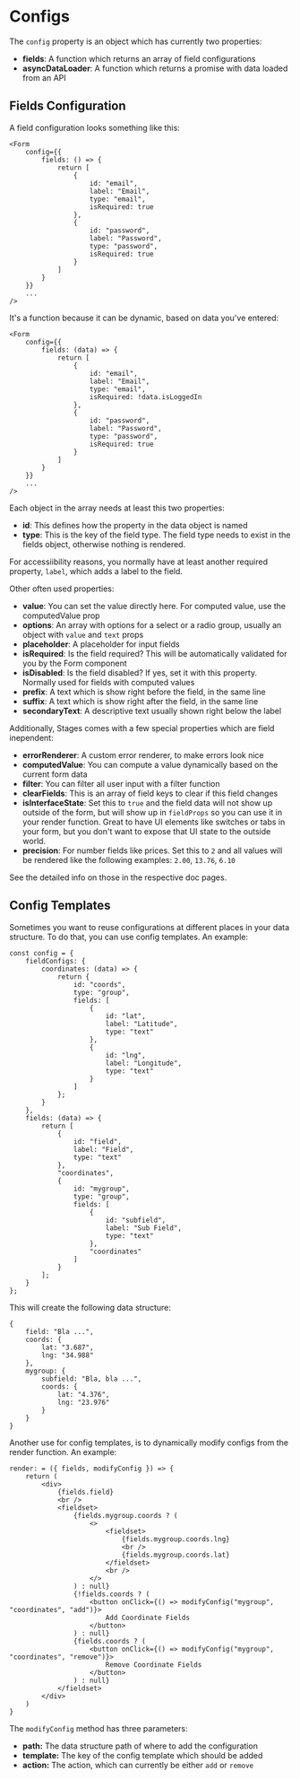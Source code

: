 # Configs

The `config` property is an object which has currently two properties:

- **fields**: A function which returns an array of field configurations
- **asyncDataLoader**: A function which returns a promise with data loaded from an API

## Fields Configuration

A field configuration looks something like this:

```
<Form
    config={{
        fields: () => {
            return [
                {
                    id: "email",
                    label: "Email",
                    type: "email",
                    isRequired: true
                },
                {
                    id: "password",
                    label: "Password",
                    type: "password",
                    isRequired: true
                }
            ]
        }
    }}
    ...
/>
```

It's a function because it can be dynamic, based on data you've entered:

```
<Form
    config={{
        fields: (data) => {
            return [
                {
                    id: "email",
                    label: "Email",
                    type: "email",
                    isRequired: !data.isLoggedIn
                },
                {
                    id: "password",
                    label: "Password",
                    type: "password",
                    isRequired: true
                }
            ]
        }
    }}
    ...
/>
```

Each object in the array needs at least this two properties:

- **id**: This defines how the property in the data object is named
- **type**: This is the key of the field type. The field type needs to exist in the fields object, otherwise nothing is rendered.

For accessiibility reasons, you normally have at least another required property, `label`, which adds a label to the field.

Other often used properties:

- **value**: You can set the value directly here. For computed value, use the computedValue prop
- **options**: An array with options for a select or a radio group, usually an object with `value` and `text` props
- **placeholder**: A placeholder for input fields
- **isRequired**: Is the field required? This will be automatically validated for you by the Form component
- **isDisabled**: Is the field disabled? If yes, set it with this property. Normally used for fields with computed values
- **prefix**: A text which is show right before the field, in the same line
- **suffix**: A text which is show right after the field, in the same line
- **secondaryText**: A descriptive text usually shown right below the label

Additionally, Stages comes with a few special properties which are field inependent:

- **errorRenderer**: A custom error renderer, to make errors look nice
- **computedValue**: You can compute a value dynamically based on the current form data
- **filter**: You can filter all user input with a filter function
- **clearFields**: This is an array of field keys to clear if this field changes
- **isInterfaceState**: Set this to `true` and the field data will not show up outside of the form, but will show up 
    in `fieldProps` so you can use it in your render function. Great to have UI elements like switches or 
    tabs in your form, but you don't want to expose that UI state to the outside world.
- **precision**: For number fields like prices. Set this to `2` and all values will be rendered like the following examples: `2.00`, `13.76`, `6.10`

See the detailed info on those in the respective doc pages.

## Config Templates

Sometimes you want to reuse configurations at different places in your data structure. To do that, you can use 
config templates. An example:

```
const config = {
    fieldConfigs: {
        coordinates: (data) => {
            return {
                id: "coords",
                type: "group",
                fields: [
                    {
                        id: "lat",
                        label: "Latitude",
                        type: "text"
                    },
                    {
                        id: "lng",
                        label: "Longitude",
                        type: "text"
                    }
                ]
            };
        }
    }, 
    fields: (data) => {
        return [
            {
                id: "field",
                label: "Field",
                type: "text"
            },
            "coordinates",
            {
                id: "mygroup",
                type: "group",
                fields: [
                    {
                        id: "subfield",
                        label: "Sub Field",
                        type: "text"
                    },
                    "coordinates"
                ]
            }
        ];
    }
};
```

This will create the following data structure:

```
{
    field: "Bla ...",
    coords: {
        lat: "3.687",
        lng: "34.988"
    },
    mygroup: {
        subfield: "Bla, bla ...",
        coords: {
            lat: "4.376",
            lng: "23.976"
        }
    }
}
```

Another use for config templates, is to dynamically modify configs from the render function. An example:

```
render: = ({ fields, modifyConfig }) => {
    return (
        <div>
            {fields.field}
            <br />
            <fieldset>
                {fields.mygroup.coords ? (
                    <>
                        <fieldset>
                            {fields.mygroup.coords.lng}
                            <br />
                            {fields.mygroup.coords.lat}
                        </fieldset>
                        <br />
                    </>
                ) : null}
                {!fields.coords ? (
                    <button onClick={() => modifyConfig("mygroup", "coordinates", "add")}>
                        Add Coordinate Fields
                    </button>
                ) : null}
                {fields.coords ? (
                    <button onClick={() => modifyConfig("mygroup", "coordinates", "remove")}>
                        Remove Coordinate Fields
                    </button>
                ) : null}
            </fieldset>
        </div>
    )
}
```

The `modifyConfig` method has three parameters:

- **path:** The data structure path of where to add the configuration
- **template:** The key of the config template which should be added
- **action:** The action, which can currently be either `add` or `remove`